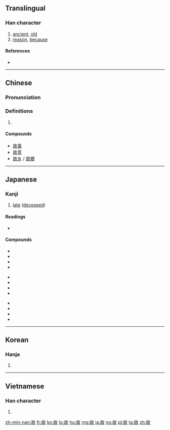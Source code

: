 ==Translingual==
{{stroke order}}

===Han character===
{{Han char|rn=66|rad=攴|as=05|sn=9|four=48640|canj=JROK|ids=⿰古攵}}

# [[ancient]], [[old]]
# [[reason]], [[because]]

====References====
* {{Han ref|kx=0469.250|dkj=13161|dj=0820.050|hdz=21453.050|uh=6545|ud=25925|bh=AC47|bd=44103}}

----

==Chinese==
{{zh-forms}}

===Pronunciation===
{{zh-pron
|m=gù
|c=gu3
|mc=y
|oc=y
|ma=Zh-gù.ogg
|cat=a,n
}}

===Definitions===
# {{rfdef|lang=zh}}

====Compounds====
* [[故事]]
* [[故意]]
* [[故乡]] / [[故鄉]]

----

==Japanese==

===Kanji===
{{ja-kanji|grade=5|rs=攴05}}

# [[dead|late]] ([[deceased]])

====Readings====
* {{ja-readings|goon=[[く]] (ku) {{non-joyo-reading}}|kanon=[[こ]] (ko)|kun=[[ゆえ]] (yue), [[こと]] (koto), [[ことさらに]] (kotosarani)}}

====Compounds====
{{top3}}
* {{l|ja|sc=Jpan|故意|tr=こい, koi}}
* {{l|ja|sc=Jpan|故人|tr=こじん, kojin}}
* {{l|ja|sc=Jpan|故事|tr=こじ, koji}}
* {{l|ja|sc=Jpan|温故知新|tr=おんこちしん, onkochishin}}
{{mid3}}
* {{l|ja|sc=Jpan|故事成語|tr=こじせいご, kojiseigo}}
* {{l|ja|sc=Jpan|故意犯|tr=こいはん, koihan}}
* {{l|ja|sc=Jpan|物故|tr=ぶっこ, bukko}}
* {{l|ja|sc=Jpan|病故|tr=びょうこ, byōko}}
{{mid3}}
* {{l|ja|sc=Jpan|吐故納新|tr=とこのうしん, tokonōshin}}
* {{l|ja|sc=Jpan|故障|tr=こしょう, koshō}}
* {{l|ja|sc=Jpan|故郷|tr=こきょう, kokyō}}
* {{l|ja|sc=Jpan|縁故|tr=えんこ, enko}}
{{bottom}}

----

==Korean==

===Hanja===
{{ko-hanja|hangeul=고|eumhun=|rv=go|mr=ko|y=ko}}

# {{defn|lang=ko|sort=攴05}}

----

==Vietnamese==

===Han character===
{{vi-hantu|[[cố]], [[cớ]]|rs=攴05}}

# {{defn|lang=vi|sort=攴05}}

[[zh-min-nan:故]]
[[fr:故]]
[[ko:故]]
[[lo:故]]
[[hu:故]]
[[mg:故]]
[[ja:故]]
[[no:故]]
[[pl:故]]
[[ta:故]]
[[zh:故]]